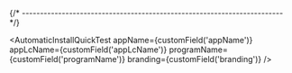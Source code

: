 


{/* ------------------------------------------------------------------------ */}

<AutomaticInstallQuickTest
  appName={customField('appName')}
  appLcName={customField('appLcName')}
  programName={customField('programName')}
  branding={customField('branding')}
/>

